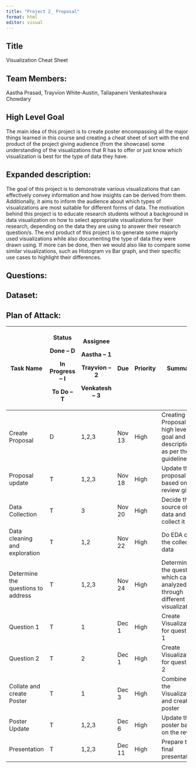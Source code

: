 ---
title: "Project 2_ Proposal"
format: html
editor: visual
---

## Title

Visualization Cheat Sheet

## Team Members: 

Aastha Prasad, Trayvion White-Austin, Tallapaneni Venkateshwara Chowdary

## High Level Goal

The main idea of this project is to create poster encompassing all the major things learned in this course and creating a cheat sheet of sort with the end product of the project giving audience (from the showcase) some 
understanding of the visualizations that R has to offer or just know which visualization is best for the type of data they have.

## **Expanded description:**

The goal of this project is to demonstrate various visualizations that can effectively convey information and how insights can be derived from them. Additionally, it aims to inform the audience about which types of 
visualizations are most suitable for different forms of data. The motivation behind this project is to educate research students without a background in data visualization on how to select appropriate visualizations for 
their research, depending on the data they are using to answer their research question/s. The end product of this project is to generate some majorly used visualizations while also documenting the type of data they were 
drawn using. If more can be done, then we would also like to compare some similar visualizations, such as Histogram vs Bar graph, and their specific use cases to highlight their differences.

## Questions:

## Dataset:

## Plan of Attack:

+------------------------------------+------------------+-------------------+----------+----------+-----------------------------------------------------------------------+
| Task Name                          | Status           | Assignee          | Due      | Priority | Summary                                                               |
|                                    |                  |                   |          |          |                                                                       |
|                                    | Done – D         | **Aastha – 1**    |          |          |                                                                       |
|                                    |                  |                   |          |          |                                                                       |
|                                    | In Progress – I  | **Trayvion – 2**  |          |          |                                                                       |
|                                    |                  |                   |          |          |                                                                       |
|                                    | To Do – T        | **Venkatesh – 3** |          |          |                                                                       |
+====================================+==================+===================+==========+==========+=======================================================================+
| Create Proposal                    | D                | 1,2,3             | Nov 13   | High     | Creating Proposal with high level goal and its description as per the |
|                                    |                  |                   |          |          | guidelines.                                                           |
+------------------------------------+------------------+-------------------+----------+----------+-----------------------------------------------------------------------+
| Proposal update                    | T                | 1,2,3             | Nov 18   | High     | Update the proposal based on review given                             |
+------------------------------------+------------------+-------------------+----------+----------+-----------------------------------------------------------------------+
| Data Collection                    | T                | 3                 | Nov 20   | High     | Decide the source of data and collect it                              |
+------------------------------------+------------------+-------------------+----------+----------+-----------------------------------------------------------------------+
| Data cleaning and exploration      | T                | 1,2               | Nov 22   | High     | Do EDA on the collected data                                          |
+------------------------------------+------------------+-------------------+----------+----------+-----------------------------------------------------------------------+
| Determine the questions to address | T                | 1,2,3             | Nov 24   | High     | Determine the questions which can analyzed through different          |
|                                    |                  |                   |          |          | visualization                                                         |
+------------------------------------+------------------+-------------------+----------+----------+-----------------------------------------------------------------------+
| Question 1                         | T                | 1                 | Dec 1    | High     | Create Visualizations for question 1                                  |
+------------------------------------+------------------+-------------------+----------+----------+-----------------------------------------------------------------------+
| Question 2                         | T                | 2                 | Dec 1    | High     | Create Visualizations for question 2                                  |
+------------------------------------+------------------+-------------------+----------+----------+-----------------------------------------------------------------------+
| Collate and create Poster          | T                | 1                 | Dec 3    | High     | Combine all the Visualizations and create a poster                    |
+------------------------------------+------------------+-------------------+----------+----------+-----------------------------------------------------------------------+
| Poster Update                      | T                | 1,2,3             | Dec 6    | High     | Update the poster based on the review                                 |
+------------------------------------+------------------+-------------------+----------+----------+-----------------------------------------------------------------------+
| Presentation                       | T                | 1,2,3             | Dec 11   | High     | Prepare the final presentation                                        |
+------------------------------------+------------------+-------------------+----------+----------+-----------------------------------------------------------------------+

